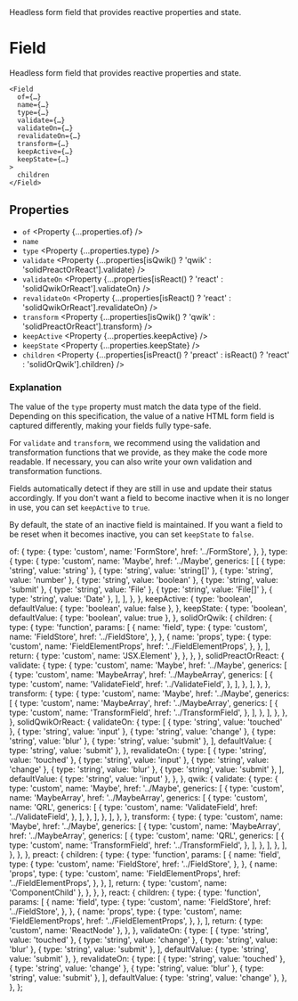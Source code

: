 
<Title>Field</Title>
<Description>
  Headless form field that provides reactive properties and state.
</Description>

# Field

Headless form field that provides reactive properties and state.

```tsx
<Field
  of={…}
  name={…}
  type={…}
  validate={…}
  validateOn={…}
  revalidateOn={…}
  transform={…}
  keepActive={…}
  keepState={…}
>
  children
</Field>
```

## Properties

- `of` <Property {...properties.of} />
- `name` <Property type="string" />
- `type` <Property {...properties.type} />
- `validate` <Property {...properties[isQwik() ? 'qwik' : 'solidPreactOrReact'].validate} />
- `validateOn` <Property {...properties[isReact() ? 'react' : 'solidQwikOrReact'].validateOn} />
- `revalidateOn` <Property {...properties[isReact() ? 'react' : 'solidQwikOrReact'].revalidateOn} />
- `transform` <Property {...properties[isQwik() ? 'qwik' : 'solidPreactOrReact'].transform} />
- `keepActive` <Property {...properties.keepActive} />
- `keepState` <Property {...properties.keepState} />
- `children` <Property {...properties[isPreact() ? 'preact' : isReact() ? 'react' : 'solidOrQwik'].children} />

### Explanation

The value of the `type` property must match the data type of the field. Depending on this specification, the value of a native HTML form field is captured differently, making your fields fully type-safe.

For `validate` and `transform`, we recommend using the validation and transformation functions that we provide, as they make the code more readable. If necessary, you can also write your own validation and transformation functions.

Fields automatically detect if they are still in use and update their status accordingly. If you don't want a field to become inactive when it is no longer in use, you can set `keepActive` to `true`.

By default, the state of an inactive field is maintained. If you want a field to be reset when it becomes inactive, you can set `keepState` to `false`.

  of: {
    type: {
      type: 'custom',
      name: 'FormStore',
      href: '../FormStore',
    },
  },
  type: {
    type: {
      type: 'custom',
      name: 'Maybe',
      href: '../Maybe',
      generics: [
        [
          { type: 'string', value: 'string' },
          { type: 'string', value: 'string[]' },
          { type: 'string', value: 'number' },
          { type: 'string', value: 'boolean' },
          { type: 'string', value: 'submit' },
          { type: 'string', value: 'File' },
          { type: 'string', value: 'File[]' },
          { type: 'string', value: 'Date' },
        ],
      ],
    },
  },
  keepActive: {
    type: 'boolean',
    defaultValue: { type: 'boolean', value: false },
  },
  keepState: {
    type: 'boolean',
    defaultValue: { type: 'boolean', value: true },
  },
  solidOrQwik: {
    children: {
      type: {
        type: 'function',
        params: [
          {
            name: 'field',
            type: {
              type: 'custom',
              name: 'FieldStore',
              href: '../FieldStore',
            },
          },
          {
            name: 'props',
            type: {
              type: 'custom',
              name: 'FieldElementProps',
              href: '../FieldElementProps',
            },
          },
        ],
        return: { type: 'custom', name: 'JSX.Element' },
      },
    },
  },
  solidPreactOrReact: {
    validate: {
      type: {
        type: 'custom',
        name: 'Maybe',
        href: '../Maybe',
        generics: [
          {
            type: 'custom',
            name: 'MaybeArray',
            href: '../MaybeArray',
            generics: [
              {
                type: 'custom',
                name: 'ValidateField',
                href: '../ValidateField',
              },
            ],
          },
        ],
      },
    },
    transform: {
      type: {
        type: 'custom',
        name: 'Maybe',
        href: '../Maybe',
        generics: [
          {
            type: 'custom',
            name: 'MaybeArray',
            href: '../MaybeArray',
            generics: [
              {
                type: 'custom',
                name: 'TransformField',
                href: '../TransformField',
              },
            ],
          },
        ],
      },
    },
  },
  solidQwikOrReact: {
    validateOn: {
      type: [
        { type: 'string', value: 'touched' },
        { type: 'string', value: 'input' },
        { type: 'string', value: 'change' },
        { type: 'string', value: 'blur' },
        { type: 'string', value: 'submit' },
      ],
      defaultValue: { type: 'string', value: 'submit' },
    },
    revalidateOn: {
      type: [
        { type: 'string', value: 'touched' },
        { type: 'string', value: 'input' },
        { type: 'string', value: 'change' },
        { type: 'string', value: 'blur' },
        { type: 'string', value: 'submit' },
      ],
      defaultValue: { type: 'string', value: 'input' },
    },
  },
  qwik: {
    validate: {
      type: {
        type: 'custom',
        name: 'Maybe',
        href: '../Maybe',
        generics: [
          {
            type: 'custom',
            name: 'MaybeArray',
            href: '../MaybeArray',
            generics: [
              {
                type: 'custom',
                name: 'QRL',
                generics: [
                  {
                    type: 'custom',
                    name: 'ValidateField',
                    href: '../ValidateField',
                  },
                ],
              },
            ],
          },
        ],
      },
    },
    transform: {
      type: {
        type: 'custom',
        name: 'Maybe',
        href: '../Maybe',
        generics: [
          {
            type: 'custom',
            name: 'MaybeArray',
            href: '../MaybeArray',
            generics: [
              {
                type: 'custom',
                name: 'QRL',
                generics: [
                  {
                    type: 'custom',
                    name: 'TransformField',
                    href: '../TransformField',
                  },
                ],
              },
            ],
          },
        ],
      },
    },
  },
  preact: {
    children: {
      type: {
        type: 'function',
        params: [
          {
            name: 'field',
            type: {
              type: 'custom',
              name: 'FieldStore',
              href: '../FieldStore',
            },
          },
          {
            name: 'props',
            type: {
              type: 'custom',
              name: 'FieldElementProps',
              href: '../FieldElementProps',
            },
          },
        ],
        return: { type: 'custom', name: 'ComponentChild' },
      },
    },
  },
  react: {
    children: {
      type: {
        type: 'function',
        params: [
          {
            name: 'field',
            type: {
              type: 'custom',
              name: 'FieldStore',
              href: '../FieldStore',
            },
          },
          {
            name: 'props',
            type: {
              type: 'custom',
              name: 'FieldElementProps',
              href: '../FieldElementProps',
            },
          },
        ],
        return: { type: 'custom', name: 'ReactNode' },
      },
    },
    validateOn: {
      type: [
        { type: 'string', value: 'touched' },
        { type: 'string', value: 'change' },
        { type: 'string', value: 'blur' },
        { type: 'string', value: 'submit' },
      ],
      defaultValue: { type: 'string', value: 'submit' },
    },
    revalidateOn: {
      type: [
        { type: 'string', value: 'touched' },
        { type: 'string', value: 'change' },
        { type: 'string', value: 'blur' },
        { type: 'string', value: 'submit' },
      ],
      defaultValue: { type: 'string', value: 'change' },
    },
  },
};
